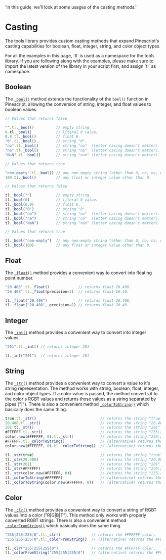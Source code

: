  'In this guide, we’ll look at some usages of the casting methods.'

# Casting
The tools library provides custom casting methods that expand Pinescript's casting 
capabilities for boolean, float, integer, string, and color object types.

<Note>
  For all the examples in this page, `tl` is used as a namespace for the tools library.
  If you are following along with the examples, please make sure to import the latest 
  version of the library in your script first, and assign `tl` as namespace.
</Note>

## Boolean
The [`_bool()`](/cast#bool) method extends the functionality of the `bool()` function in Pinescript, 
allowing the conversion of string, integer, and float values to boolean values. 

<CodeGroup>

```js {{ title: 'Method' }}
// Values that returns false

"".tl._bool()          // empty string.
0.tl._bool()           // literal 0 value.
0.0.tl._bool()         // float 0.
"0".tl._bool()         // string "0".
"no".tl._bool()        // string "no"  (letter casing doesn't matter).
"na".tl._bool()        // string "na"  (letter casing doesn't matter).
"NaN".tl._bool()       // string "nan" (letter casing doesn't matter).

// Values that returns true

"non-empty".tl._bool() // any non-empty string (other than 0, no, na, nan).
100.tl._bool()         // any float or integer value other than 0.
```

```js {{ title: 'Function' }}
// Values that returns false

tl._bool("")           // empty string.
tl._bool(0)            // literal 0 value.
tl._bool(0.0)          // float 0.
tl._bool("0")          // string "0".
tl._bool("no")         // string "no"  (letter casing doesn't matter).
tl._bool("na")         // string "na"  (letter casing doesn't matter).
tl._bool("NaN")        // string "nan" (letter casing doesn't matter).

// Values that returns true

tl._bool("non-empty")  // any non-empty string (other than 0, no, na, nan).
tl._bool(100)          // any float or integer value other than 0.
```

</CodeGroup>


## Float
The [`_float()`](/cast#float) method provides a convenient way to convert into
floating point number.

<CodeGroup>

```js {{ title: 'Method' }}
"20.408".tl._float()             // returns float 20.408.
"20.408".tl._float(precision=2)  // returns float 20.40.
```

```js {{ title: 'Function' }}
tl._float("20.408")              // returns float 20.408.
tl._float("20.408", precision=2) // returns float 20.40.
```

</CodeGroup>


## Integer
The [`_int()`](/cast#int)  method provides a convenient way to convert into 
integer values.

<CodeGroup>

```js {{ title: 'Method' }}
"201".tl._int() // returns integer 201
```

```js {{ title: 'Function' }}
tl._int("201")  // returns integer 201
```

</CodeGroup>

## String
The [`_str()`](/cast#str)  method provides a convenient way to convert a value to it's string representation. 
The method works with string, boolean, float, integer, and color object types. If a color 
value is passed, the method converts it to the color's RGBT values and returns those 
values as a string separated by pipes ("|"). There is also a convenient method 
[`_colorToString()`](/cast#color-to-string) which basically does the same thing.

<CodeGroup>

```js {{ title: 'Method' }}
true.tl._str()                             // returns the string "true".
20.408.tl._str()                           // returns the string "20.408"
201.tl._str()                              // returns the string "201"
#FFFFFF.tl._str()                          // returns the string "255|255|255|0"
color.new(#FFFFFF, 0).tl._str()            // returns the string "255|255|255|0"
#FFFFFF.tl._colorToString()                // (alternative) returns the string "255|255|255|0"
color.new(#FFFFFF, 0).tl._colorToString()  // (alternative) returns the string "255|255|255|0"
```

```js {{ title: 'Function' }}
tl._str(true)                              // returns the string "true".
tl._str(20.408)                            // returns the string "20.408"
tl._str(201)                               // returns the string "201"
tl._str(#FFFFFF)                           // returns the string "255|255|255|0"
tl._str(color.new(#FFFFFF, 0))             // returns the string "255|255|255|0"
tl._colorToString(#FFFFFF)                 // (alternative) returns the string "255|255|255|0"
tl._colorToString(color.new(#FFFFFF, 0))   // (alternative) returns the string "255|255|255|0"
```

</CodeGroup>

## Color
The [`_clr()`](/cast#clr) method provides a convenient way to convert a string of RGBT values into a 
color ("R|G|B|T"). This method only works with properly converted RGBT strings. There 
is also a convenient method [`_colorFromString()`](/cast#color-from-string) which basically 
does the same thing.

<CodeGroup>

```js {{ title: 'Method' }}
"255|255|255|0".tl._clr()              // returns the #FFFFFF color.
"255|255|255|0".tl._colorFromString()  // (alternative) returns the #FFFFFF color.
```

```js {{ title: 'Function' }}
tl._clr("255|255|255|0")               // returns the #FFFFFF color.
tl._colorFromString("255|255|255|0")   // (alternative) returns the #FFFFFF color.
```

</CodeGroup>